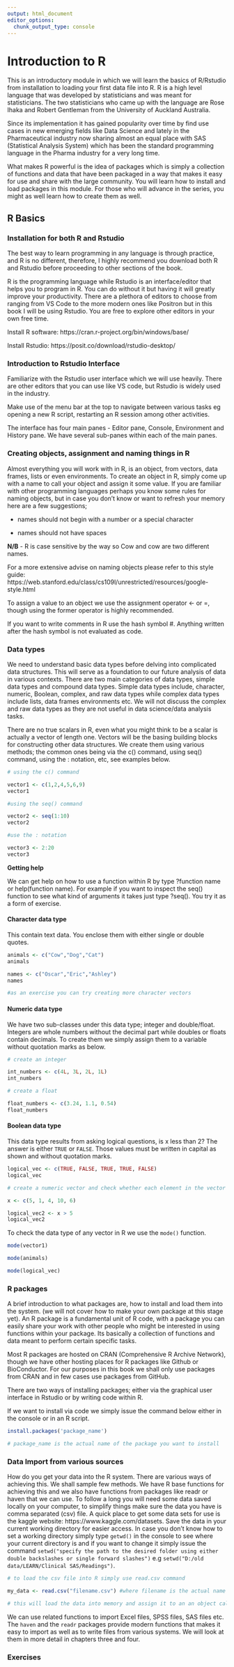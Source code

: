 ```yaml
---
output: html_document
editor_options: 
  chunk_output_type: console
---
```


# Introduction to R 

This is an introductory module in which we will learn the basics of R/Rstudio from installation to loading your first data file into R. R is a high level language that was developed by statisticians and was meant for statisticians. The two statisticians who came up with the language are Rose Ihaka and Robert Gentleman from the University of Auckland Australia. 

Since its implementation it has gained popularity over time by find use cases in new emerging fields like Data Science and lately in the Pharmaceutical industry now sharing almost an equal place with SAS (Statistical Analysis System) which has been the standard programming language in the Pharma industry for a very long time.

What makes R powerful is the idea of packages which is simply a collection of functions and data that have been packaged in a way that makes it easy for use and share with the large community. You will learn how to install and load packages in this module. For those who will advance in the series, you might as well learn how to create them as well.

## R Basics

### Installation for both R and Rstudio

The best way to learn programming in any language is through practice, and R is no different, therefore, I highly recommend you download both R and Rstudio before proceeding to other sections of the book.

R is the programming language while Rstudio is an interface/editor that helps you to program in R. You can do without it but having it will greatly improve your productivity. There are a plethora of editors to choose from ranging from VS Code to the more modern ones like Positron but in this book I will be using Rstudio. You are free to explore other editors in your own free time.

Install R software: https://cran.r-project.org/bin/windows/base/

Install Rstudio: https://posit.co/download/rstudio-desktop/

### Introduction to Rstudio Interface

Familiarize with the Rstudio user interface which we will use heavily. There are other editors that you can use like VS code, but Rstudio is widely used in the industry.

Make use of the menu bar at the top to navigate between various tasks eg opening a new R script, restarting an R session among other activities.

The interface has four main panes - Editor pane, Console, Environment and History pane. We have several sub-panes within each of the main panes.

### Creating objects, assignment and naming things in R

Almost everything you will work with in R, is an object, from vectors, data frames, lists or even environments. To create an object in R, simply come up with a name to call your object and assign it some value. If you are familiar with other programming languages perhaps you know some rules for naming objects, but in case you don't know or want to refresh your memory here are a few suggestions;

- names should not begin with a number or a special character

- names should not have spaces

**N/B** - R is case sensitive by the way so Cow and cow are two different names.

For a more extensive advise on naming objects please refer to this style guide: https://web.stanford.edu/class/cs109l/unrestricted/resources/google-style.html

To assign a value to an object we use the assignment operator <- or =, though using the former operator is highly recommended.

If you want to write comments in R use the hash symbol #. Anything written after the hash symbol is not evaluated as code.


### Data types

We need to understand basic data types before delving into complicated data structures. This will serve as a foundation to our future analysis of data in various contexts. There are two main categories of data types, simple data types and compound data types. Simple data types include, character, numeric, Boolean, complex, and raw data types while complex data types include lists, data frames environments etc. We will not discuss the complex and raw data types as they are not useful in data science/data analysis tasks.

There are no true scalars in R, even what you might think to be a scalar is actually a vector of length one. Vectors will be the basing building blocks for constructing other data structures. We create them using various methods; the common ones being via the c() command, using seq() command, using the : notation, etc, see examples below.

```r
# using the c() command

vector1 <- c(1,2,4,5,6,9)
vector1

#using the seq() command

vector2 <- seq(1:10)
vector2

#use the : notation

vector3 <- 2:20
vector3
```

**Getting help**

We can get help on how to use a function within R by type ?function name or help(function name). For example if you want to inspect the seq() function to see what kind of arguments it takes just type ?seq(). You try it as a form of exercise.


#### Character data type

This contain text data. You enclose them with either single or double quotes.

```r

animals <- c("Cow","Dog","Cat")
animals

names <- c("Oscar","Eric","Ashley")
names

#as an exercise you can try creating more character vectors

```

#### Numeric data type

We have two sub-classes under this data type; integer and double/float. Integers are whole numbers without the decimal part while doubles or floats contain decimals. To create them we simply assign them to a variable without quotation marks as below.

```r

# create an integer

int_numbers <- c(4L, 3L, 2L, 1L)
int_numbers

# create a float

float_numbers <- c(3.24, 1.1, 0.54)
float_numbers

```


#### Boolean data type

This data type results from asking logical questions, is x less than 2? The answer is either ```TRUE``` or ```FALSE```. Those values must be written in capital as shown and without quotation marks.

```r

logical_vec <- c(TRUE, FALSE, TRUE, TRUE, FALSE)
logical_vec

# create a numeric vector and check whether each element in the vector is greater than 5. This will create for you a logical vector

x <- c(5, 1, 4, 10, 6)

logical_vec2 <- x > 5
logical_vec2

```

To check the data type of any vector in R we use the ```mode()``` function.

```r
mode(vector1)

mode(animals)

mode(logical_vec)
```



### R packages

A brief introduction to what packages are, how to install and load them into the system. (we will not cover how to make your own package at this stage yet). An R package is a fundamental unit of R code, with a package you can easily share your work with other people who might be interested in using functions within your package. Its basically a collection of functions and data meant to perform certain specific tasks.

Most R packages are hosted on CRAN (Comprehensive R Archive Network), though we have other hosting places for R packages like Github or BioConductor. For our purposes in this book we shall only use packages from CRAN and in few cases use packages from GitHub.

There are two ways of installing packages; either via the graphical user interface in Rstudio or by writing code within R.

If we want to install via code we simply issue the command below either in the console or in an R script.

```r
install.packages('package_name')

# package_name is the actual name of the package you want to install

```


### Data Import from various sources

How do you get your data into the R system. There are various ways of achieving this. We shall sample few methods. We have R base functions for achieving this and we also have functions from packages like readr or haven that we can use. To follow a long you will need some data saved locally on your computer, to simplify things make sure the data you have is comma separated (csv) file. A quick place to get some data sets for use is the kaggle website: https://www.kaggle.com/datasets. Save the data in your current working directory for easier access. In case you don't know how to set a working directory simply type ```getwd()``` in the console to see where your current directory is and if you want to change it simply issue the command ```setwd("specify the path to the desired folder using either double backslashes or single forward slashes")``` e.g ```setwd("D:/old data/LEARN/Clinical SAS/Readings")```.

```r

# to load the csv file into R simply use read.csv command

my_data <- read.csv("filename.csv") #where filename is the actual name of your file

# this will load the data into memory and assign it to an an object called my_data. This object is formally called a data frame in R.


```

We can use related functions to import Excel files, SPSS files, SAS files etc. The ```haven``` and the ```readr``` packages provide modern functions that makes it easy to import as well as to write files from various systems. We will look at them in more detail in chapters three and four.

### Exercises







